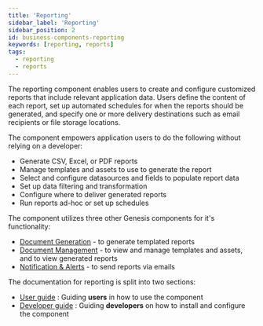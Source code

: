 ```yaml
---
title: 'Reporting'
sidebar_label: 'Reporting'
sidebar_position: 2
id: business-components-reporting
keywords: [reporting, reports]
tags:
  - reporting
  - reports
---
```


The reporting component enables users to create and configure customized reports that include relevant application data. Users define the content of each report, set up automated schedules for when the reports should be generated, and specify one or more delivery destinations such as email recipients or file storage locations.

The component empowers application users to do the following without relying on a developer:

- Generate CSV, Excel, or PDF reports
- Manage templates and assets to use to generate the report
- Select and configure datasources and fields to populate report data
- Set up data filtering and transformation
- Configure where to deliver generated reports
- Run reports ad-hoc or set up schedules

The component utilizes three other Genesis components for it's functionality:

- [Document Generation](/develop/business-components/generated-docs/) - to generate templated reports
- [Document Management](/develop/business-components/doc-management/) - to view and manage templates and assets, and to view generated reports
- [Notification & Alerts](/develop/business-components/notifications/) - to send reports via emails

The documentation for reporting is split into two sections:

- [User guide](/develop/business-components/reporting/user-guide/) : Guiding **users** in how to use the component
- [Developer guide](/develop/business-components/reporting/developer-guide/) : Guiding **developers** on how to install and configure the component